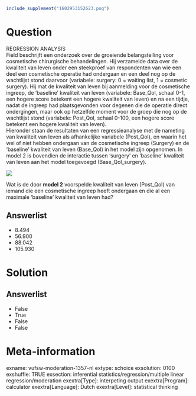 ```r
include_supplement("1602953152623.png")
```

Question
========
REGRESSION ANALYSIS  
Field beschrijft een onderzoek over de groeiende belangstelling voor
cosmetische chirurgische behandelingen. Hij verzamelde data over de
kwaliteit van leven onder een steekproef van respondenten van wie een
deel een cosmetische operatie had ondergaan en een deel nog op de
wachtlijst stond daarvoor (variabele: surgery: 0 = waiting list, 1 =
cosmetic surgery). Hij mat de kwaliteit van leven bij aanmelding voor de
cosmetische ingreep, de ‘baseline’ kwaliteit van leven (variabele:
Base\_Qol, schaal 0-1, een hogere score betekent een hogere kwaliteit
van leven) en na een tijdje, nadat de ingreep had plaatsgevonden voor
degenen die de operatie direct ondergingen, maar ook op hetzelfde moment
voor de groep die nog op de wachtlijst stond (variabele: Post\_Qol,
schaal 0-100, een hogere score betekent een hogere kwaliteit van
leven).  
Hieronder staan de resultaten van een regressieanalyse met de nameting
van kwaliteit van leven als afhankelijke variabele (Post\_Qol), en
waarin het wel of niet hebben ondergaan van de cosmetische ingreep
(Surgery) en de ‘baseline’ kwaliteit van leven (Base\_Qol) in het model
zijn opgenomen. In model 2 is bovendien de interactie tussen ‘surgery’
en ‘baseline’ kwaliteit van leven aan het model toegevoegd
(Base\_Qol\_surgery).  
  
![](1602953152623.png)
  
Wat is de door **model 2** voorspelde kwaliteit van leven (Post\_Qol)
van iemand die een cosmetische ingreep heeft ondergaan en die al een
maximale ‘baseline’ kwaliteit van leven had?

Answerlist
----------
* 8.494
* 56.900
* 88.042
* 105.930

Solution
========










Answerlist
----------
* False
* True
* False
* False

Meta-information
================
exname: vufsw-moderation-1357-nl
extype: schoice
exsolution: 0100
exshuffle: TRUE
exsection: inferential statistics/regression/multiple linear regression/moderation
exextra[Type]: interpeting output
exextra[Program]: calculator
exextra[Language]: Dutch
exextra[Level]: statistical thinking


